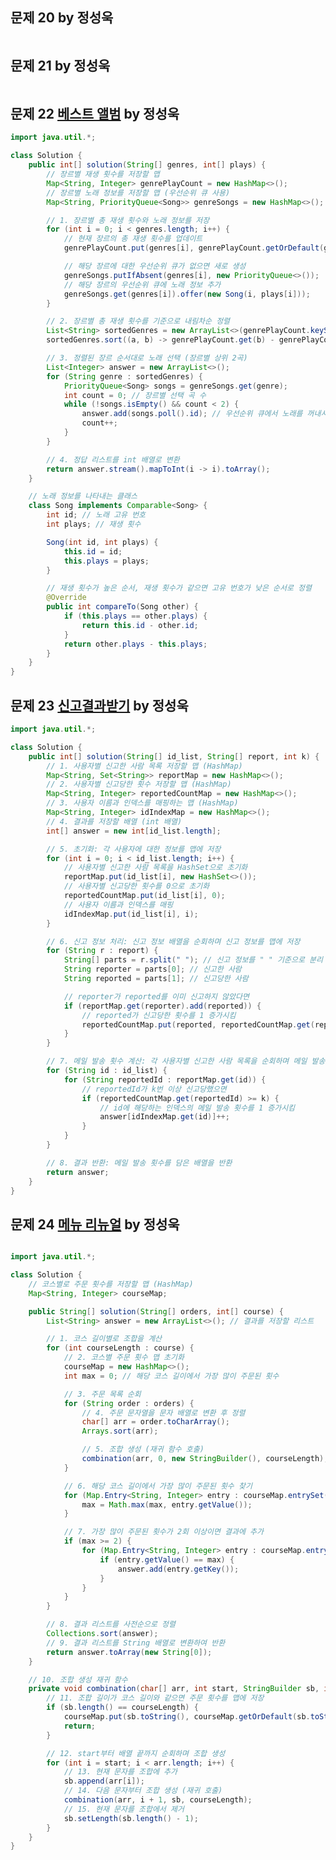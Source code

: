 ## 문제 20 []() by 정성욱

```java filename="test20.java" showLineNumbers copy


```


## 문제 21 []() by 정성욱

```java filename="test21.java" showLineNumbers copy


```

## 문제 22 [베스트 앨범]() by 정성욱

```java filename="test24.java" showLineNumbers copy
import java.util.*;

class Solution {
    public int[] solution(String[] genres, int[] plays) {
        // 장르별 재생 횟수를 저장할 맵
        Map<String, Integer> genrePlayCount = new HashMap<>(); 
        // 장르별 노래 정보를 저장할 맵 (우선순위 큐 사용)
        Map<String, PriorityQueue<Song>> genreSongs = new HashMap<>(); 

        // 1. 장르별 총 재생 횟수와 노래 정보를 저장
        for (int i = 0; i < genres.length; i++) {
            // 현재 장르의 총 재생 횟수를 업데이트
            genrePlayCount.put(genres[i], genrePlayCount.getOrDefault(genres[i], 0) + plays[i]); 

            // 해당 장르에 대한 우선순위 큐가 없으면 새로 생성
            genreSongs.putIfAbsent(genres[i], new PriorityQueue<>()); 
            // 해당 장르의 우선순위 큐에 노래 정보 추가
            genreSongs.get(genres[i]).offer(new Song(i, plays[i])); 
        }

        // 2. 장르별 총 재생 횟수를 기준으로 내림차순 정렬
        List<String> sortedGenres = new ArrayList<>(genrePlayCount.keySet());
        sortedGenres.sort((a, b) -> genrePlayCount.get(b) - genrePlayCount.get(a)); // 내림차순 정렬

        // 3. 정렬된 장르 순서대로 노래 선택 (장르별 상위 2곡)
        List<Integer> answer = new ArrayList<>();
        for (String genre : sortedGenres) {
            PriorityQueue<Song> songs = genreSongs.get(genre);
            int count = 0; // 장르별 선택 곡 수
            while (!songs.isEmpty() && count < 2) { 
                answer.add(songs.poll().id); // 우선순위 큐에서 노래를 꺼내서 정답 리스트에 추가
                count++;
            }
        }

        // 4. 정답 리스트를 int 배열로 변환
        return answer.stream().mapToInt(i -> i).toArray();
    }

    // 노래 정보를 나타내는 클래스
    class Song implements Comparable<Song> {
        int id; // 노래 고유 번호
        int plays; // 재생 횟수

        Song(int id, int plays) {
            this.id = id;
            this.plays = plays;
        }

        // 재생 횟수가 높은 순서, 재생 횟수가 같으면 고유 번호가 낮은 순서로 정렬
        @Override
        public int compareTo(Song other) {
            if (this.plays == other.plays) {
                return this.id - other.id;
            }
            return other.plays - this.plays;
        }
    }
}

```





## 문제 23 [신고결과받기]() by 정성욱

```java filename="test23.java" showLineNumbers copy
import java.util.*;

class Solution {
    public int[] solution(String[] id_list, String[] report, int k) {
        // 1. 사용자별 신고한 사람 목록 저장할 맵 (HashMap)
        Map<String, Set<String>> reportMap = new HashMap<>(); 
        // 2. 사용자별 신고당한 횟수 저장할 맵 (HashMap)
        Map<String, Integer> reportedCountMap = new HashMap<>(); 
        // 3. 사용자 이름과 인덱스를 매핑하는 맵 (HashMap)
        Map<String, Integer> idIndexMap = new HashMap<>(); 
        // 4. 결과를 저장할 배열 (int 배열)
        int[] answer = new int[id_list.length]; 

        // 5. 초기화: 각 사용자에 대한 정보를 맵에 저장
        for (int i = 0; i < id_list.length; i++) {
            // 사용자별 신고한 사람 목록을 HashSet으로 초기화
            reportMap.put(id_list[i], new HashSet<>()); 
            // 사용자별 신고당한 횟수를 0으로 초기화
            reportedCountMap.put(id_list[i], 0);  
            // 사용자 이름과 인덱스를 매핑
            idIndexMap.put(id_list[i], i); 
        }

        // 6. 신고 정보 처리: 신고 정보 배열을 순회하며 신고 정보를 맵에 저장
        for (String r : report) {
            String[] parts = r.split(" "); // 신고 정보를 " " 기준으로 분리
            String reporter = parts[0]; // 신고한 사람
            String reported = parts[1]; // 신고당한 사람

            // reporter가 reported를 이미 신고하지 않았다면
            if (reportMap.get(reporter).add(reported)) { 
                // reported가 신고당한 횟수를 1 증가시킴
                reportedCountMap.put(reported, reportedCountMap.get(reported) + 1); 
            }
        }

        // 7. 메일 발송 횟수 계산: 각 사용자별 신고한 사람 목록을 순회하며 메일 발송 횟수 계산
        for (String id : id_list) {
            for (String reportedId : reportMap.get(id)) {
                // reportedId가 k번 이상 신고당했으면
                if (reportedCountMap.get(reportedId) >= k) {
                    // id에 해당하는 인덱스의 메일 발송 횟수를 1 증가시킴
                    answer[idIndexMap.get(id)]++; 
                }
            }
        }

        // 8. 결과 반환: 메일 발송 횟수를 담은 배열을 반환
        return answer;
    }
}

```
## 문제 24 [메뉴 리뉴얼]() by 정성욱

```java filename="test22.java" showLineNumbers copy

import java.util.*;

class Solution {
    // 코스별로 주문 횟수를 저장할 맵 (HashMap)
    Map<String, Integer> courseMap; 

    public String[] solution(String[] orders, int[] course) {
        List<String> answer = new ArrayList<>(); // 결과를 저장할 리스트

        // 1. 코스 길이별로 조합을 계산
        for (int courseLength : course) { 
            // 2. 코스별 주문 횟수 맵 초기화
            courseMap = new HashMap<>(); 
            int max = 0; // 해당 코스 길이에서 가장 많이 주문된 횟수

            // 3. 주문 목록 순회
            for (String order : orders) {
                // 4. 주문 문자열을 문자 배열로 변환 후 정렬
                char[] arr = order.toCharArray(); 
                Arrays.sort(arr); 

                // 5. 조합 생성 (재귀 함수 호출)
                combination(arr, 0, new StringBuilder(), courseLength); 
            }

            // 6. 해당 코스 길이에서 가장 많이 주문된 횟수 찾기
            for (Map.Entry<String, Integer> entry : courseMap.entrySet()) {
                max = Math.max(max, entry.getValue()); 
            }

            // 7. 가장 많이 주문된 횟수가 2회 이상이면 결과에 추가
            if (max >= 2) {
                for (Map.Entry<String, Integer> entry : courseMap.entrySet()) {
                    if (entry.getValue() == max) {
                        answer.add(entry.getKey()); 
                    }
                }
            }
        }

        // 8. 결과 리스트를 사전순으로 정렬
        Collections.sort(answer); 
        // 9. 결과 리스트를 String 배열로 변환하여 반환
        return answer.toArray(new String[0]); 
    }

    // 10. 조합 생성 재귀 함수
    private void combination(char[] arr, int start, StringBuilder sb, int courseLength) {
        // 11. 조합 길이가 코스 길이와 같으면 주문 횟수를 맵에 저장
        if (sb.length() == courseLength) {
            courseMap.put(sb.toString(), courseMap.getOrDefault(sb.toString(), 0) + 1); 
            return;
        }

        // 12. start부터 배열 끝까지 순회하며 조합 생성
        for (int i = start; i < arr.length; i++) {
            // 13. 현재 문자를 조합에 추가
            sb.append(arr[i]); 
            // 14. 다음 문자부터 조합 생성 (재귀 호출)
            combination(arr, i + 1, sb, courseLength); 
            // 15. 현재 문자를 조합에서 제거
            sb.setLength(sb.length() - 1); 
        }
    }
}
```
